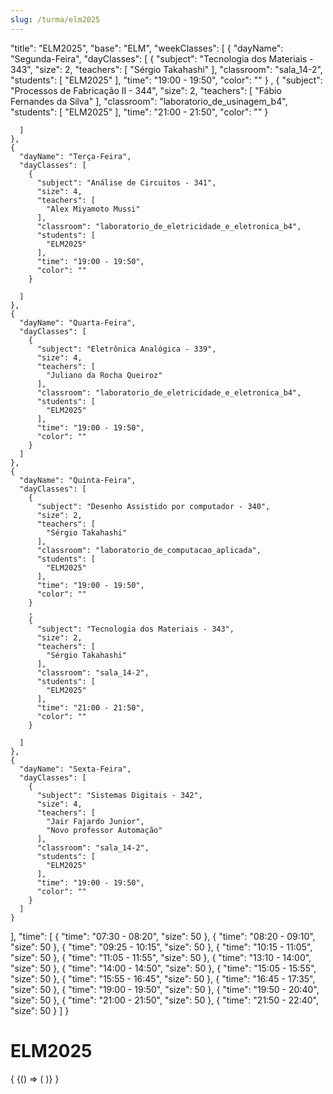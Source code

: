 ```yaml
---
slug: /turma/elm2025
---
```


  "title": "ELM2025",
  "base": "ELM",
  "weekClasses": [
    {
      "dayName": "Segunda-Feira",
      "dayClasses": [
        {
          "subject": "Tecnologia dos Materiais - 343",
          "size": 2,
          "teachers": [
            "Sérgio Takahashi"
          ],
          "classroom": "sala_14-2",
          "students": [
            "ELM2025"
          ],
          "time": "19:00 - 19:50",
          "color": ""
        }
        ,
        {
          "subject": "Processos de Fabricação II - 344",
          "size": 2,
          "teachers": [
            "Fábio Fernandes da Silva"
          ],
          "classroom": "laboratorio_de_usinagem_b4",
          "students": [
            "ELM2025"
          ],
          "time": "21:00 - 21:50",
          "color": ""
        }

      ]
    },
    {
      "dayName": "Terça-Feira",
      "dayClasses": [
        {
          "subject": "Análise de Circuitos - 341",
          "size": 4,
          "teachers": [
            "Alex Miyamoto Mussi"
          ],
          "classroom": "laboratorio_de_eletricidade_e_eletronica_b4",
          "students": [
            "ELM2025"
          ],
          "time": "19:00 - 19:50",
          "color": ""
        }
        
      ]
    },
    {
      "dayName": "Quarta-Feira",
      "dayClasses": [
        {
          "subject": "Eletrônica Analógica - 339",
          "size": 4,
          "teachers": [
            "Juliano da Rocha Queiroz"
          ],
          "classroom": "laboratorio_de_eletricidade_e_eletronica_b4",
          "students": [
            "ELM2025"
          ],
          "time": "19:00 - 19:50",
          "color": ""
        }
      ]
    },
    {
      "dayName": "Quinta-Feira",
      "dayClasses": [
        {
          "subject": "Desenho Assistido por computador - 340",
          "size": 2,
          "teachers": [
            "Sérgio Takahashi"
          ],
          "classroom": "laboratorio_de_computacao_aplicada",
          "students": [
            "ELM2025"
          ],
          "time": "19:00 - 19:50",
          "color": ""
        }
        ,
        {
          "subject": "Tecnologia dos Materiais - 343",
          "size": 2,
          "teachers": [
            "Sérgio Takahashi"
          ],
          "classroom": "sala_14-2",
          "students": [
            "ELM2025"
          ],
          "time": "21:00 - 21:50",
          "color": ""
        }
        
      ]
    },
    {
      "dayName": "Sexta-Feira",
      "dayClasses": [
        {
          "subject": "Sistemas Digitais - 342",
          "size": 4,
          "teachers": [
            "Jair Fajardo Junior",
            "Novo professor Automação"
          ],
          "classroom": "sala_14-2",
          "students": [
            "ELM2025"
          ],
          "time": "19:00 - 19:50",
          "color": ""
        }
      ]
    }
  ],
  "time": [
    {
      "time": "07:30 - 08:20",
      "size": 50
    },
    {
      "time": "08:20 - 09:10",
      "size": 50
    },
    {
      "time": "09:25 - 10:15",
      "size": 50
    },
    {
      "time": "10:15 - 11:05",
      "size": 50
    },
    {
      "time": "11:05 - 11:55",
      "size": 50
    },
    {
      "time": "13:10 - 14:00",
      "size": 50
    },
    {
      "time": "14:00 - 14:50",
      "size": 50
    },
    {
      "time": "15:05 - 15:55",
      "size": 50
    },
    {
      "time": "15:55 - 16:45",
      "size": 50
    },
    {
      "time": "16:45 - 17:35",
      "size": 50
    },
    {
      "time": "19:00 - 19:50",
      "size": 50
    },
    {
      "time": "19:50 - 20:40",
      "size": 50
    },
    {
      "time": "21:00 - 21:50",
      "size": 50
    },
    {
      "time": "21:50 - 22:40",
      "size": 50
    }
  ]
}

# ELM2025

<div>
  {
    <BrowserOnly>
      {() => (
        <Grid
          title={data.title}
          weekClasses={data.weekClasses}
          time={data.time}
        />
      )}
    </BrowserOnly>
  }
</div>
